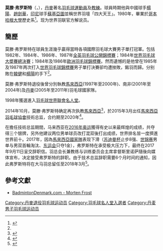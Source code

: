 {{noteTA|G1=Badminton}}
{{Infobox 羽球選手
| image =  <!-- only free-content images are allowed for depicting living people - see [[WP:NONFREE|WP:NONFREE]] --> |
| name              = 莫滕·弗罗斯特<br/>{{lang|da|Morten Frost}}
| caption                 = 
| birth_name              = 
| date_of_birth           = {{birth_date_and_age|1958|4|4}}
| place_of_birth          = {{DEN}}{{link-en|尼克賓西蘭島|Nykøbing Sjælland}}
| event                   = 男子單打
| highest_ranking         = '''第1位'''
| date_of_highest_ranking = 
| current_ranking         = 已退役
| country                 = {{DEN}}
| coach                   = 
| handedness              = 右手
| best_result             = 
| bwf_profile             = C6D79832-FDFC-4A12-AD6E-0D5912C7F7C1
| bwf_id                  = 150
}}
'''莫滕·弗罗斯特'''（{{lang-da|Morten Frost}}，{{bd|1958年|4月4日}}），[[丹麥|丹麥]]著名[[羽毛球|羽毛球]][[運動員|運動員]]及[[教練|教練]]。球員時期他與中國球手[[楊陽_(羽毛球運動員)|楊陽]]、[[趙劍華|趙劍華]]，[[印尼|印尼]]球手[[伊薩克·蘇吉亞托|蘇基亞圖]]並稱世界羽壇「四大天王」。1980年，畢業於[[哥本哈根大學|哥本哈根大學]]歷史系<ref name="搜狐體育20070611">{{cite news|title=昔日四大天王追踪：赵剑华做代言 老弗期待奥运|url=http://sports.sohu.com/20070611/n250492383.shtml|newspaper=搜狐體育|date=2007-06-11}}</ref>。现为世界羽联官方解说员。

== 簡歷 ==
莫滕·弗罗斯特在球員生涯幾乎贏得當時各項國際羽毛球大賽男子單打冠軍。包括1982年、1984年、1986年、1987年[[全英羽毛球公開錦標賽|全英羽毛球公開錦標賽]]；1984年[[世界羽毛球大奖赛总决赛|世界羽毛球大奬賽總決賽]]；1984年及1986年[[歐洲羽毛球錦標賽|歐洲羽毛球錦標賽]]。然而遺憾的是他曾在1985年及1987年两次打入[[世界羽毛球錦標賽|世界羽毛球錦標賽]]男子單打決賽卻均遭挫敗，鎩羽而歸。分别敗在[[韩健_(羽毛球运动员)|韓健]]和[[楊陽_(羽毛球運動員)|楊陽]]的手下<ref name="搜狐體育20070611"/>。

莫滕·弗罗斯特退役後曾分別執教[[馬來西亞國家羽毛球隊|馬來西亞]](1997年至2000年)、南非(2001年至2004年)及[[丹麥國家羽毛球隊|丹麥]](2005年至2011年)羽毛球國家隊。

1998年獲選進入[[羽毛球世界聯會名人堂|羽毛球世界聯會名人堂]]。

2014年10月，莫滕·弗罗斯特确定再次执教[[馬來西亞國家羽毛球隊|馬來西亞]]<ref>{{zh-cn}}{{cite news|title=羽坛名宿弗罗斯特或重返大马 曾慧眼识李宗伟|url=http://sports.sina.com.cn/o/2014-10-29/10447387761.shtml|agency=新浪体育|date=2014-10-29}}</ref>，於2015年3月出任[[馬來西亞羽毛球協會|馬來西亞羽毛球協會]]技術总监，合约期至2020年<ref>{{zh-cn}}{{cite news|title=丹麥前羽毛球名將出任馬來西亞羽總要職|url=http://roll.sohu.com/20150302/n409267553.shtml|agency=搜狐滚动|date=2015-03-02}}</ref>。

在擔任技術总监期間，马来西亚在[[2016年奥运|2016年奥运]]獲得有史以来最辉煌的成绩，共夺得三个银牌，另外他建议两位男单球员改打混双後打出成绩，世界排名皆一度擠進世界前十。2017年，因為[[馬來西亞國家羽毛球隊|馬來西亞國家隊]]表现下滑（[[2017年蘇迪曼盃|苏迪曼杯]]止步8强、[[2017年世界羽毛球錦標賽|世锦赛]]男单与男双首輪淘汰、[[2017年東南亞運動會羽毛球比賽|东运会]]只夺1金），弗罗斯特在承受极大压力下，最终在2017年9月11日呈交辞职信。羽总会长兼教练与训练委员会主席拿督斯里诺萨隨後向媒体宣布，决定接受弗罗斯特的辞职。由于技术总监辞职需要6个月时间的通知，因此弗罗斯特将在大马羽总留任至2018年3月<ref>{{zh-cn}}{{cite news|title=马来西亚羽毛球国家队技术总监辞职 双蔚正式分手|url=http://www.ctsports.com.cn/article-92115.html|agency=楚天运动频道|date=2017-09-19}}</ref>。

==參考文獻==
{{Reflist}}
*[https://web.archive.org/web/20150104170710/http://www.badmintondenmark.com/cms/?cmsid=133&pageid=2329 BadmintonDenmark.com - Morten Frost]

{{DEFAULTSORT:Frost, Morten}}  
[[Category:丹麥退役羽毛球运动员|Category:丹麥退役羽毛球运动员]]
[[Category:羽毛球名人堂入選者|Category:羽毛球名人堂入選者]]
[[Category:丹麦男子羽毛球运动员|Category:丹麦男子羽毛球运动员]]